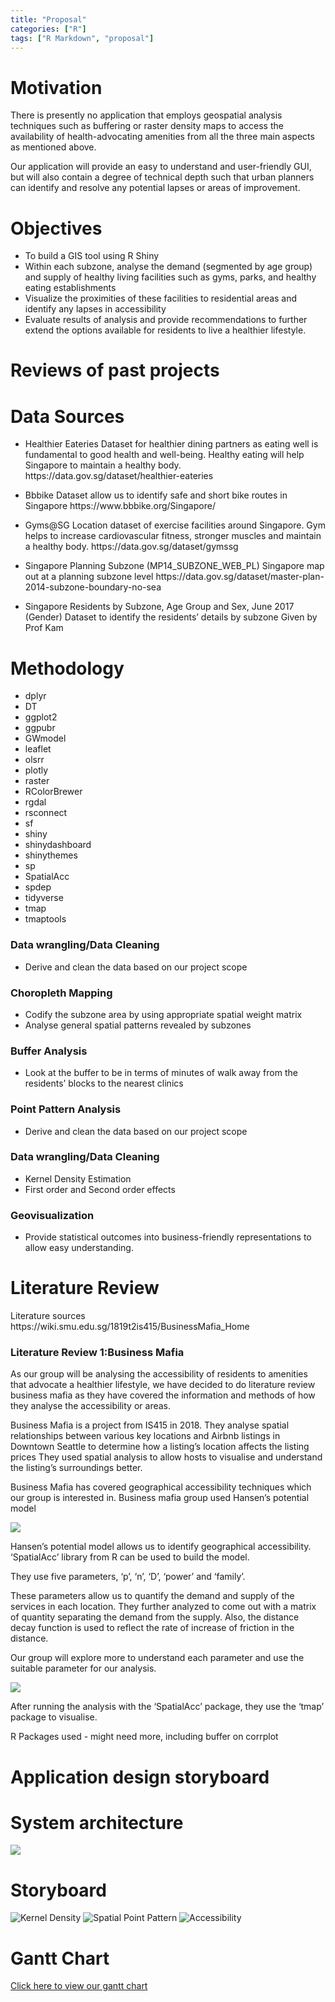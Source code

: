 ```yaml
---
title: "Proposal"
categories: ["R"]
tags: ["R Markdown", "proposal"]
---
```


# Motivation

There is presently no application that employs geospatial analysis techniques such as buffering or raster density maps to access the availability of health-advocating amenities from all the three main aspects as mentioned above.

Our application will provide an easy to understand and user-friendly GUI, but will also contain a degree of technical depth such that urban planners can identify and resolve any potential lapses or areas of improvement.

# Objectives

* To build a GIS tool using R Shiny
* Within each subzone, analyse the demand (segmented by age group) and supply of healthy living facilities such as gyms, parks, and healthy eating establishments
* Visualize the proximities of these facilities to residential areas and identify any lapses in accessibility
* Evaluate results of analysis and provide recommendations to further extend the options available for residents to live a healthier lifestyle.

# Reviews of past projects

# Data Sources
* Healthier Eateries 
Dataset for healthier dining partners as eating well is fundamental to good health and well-being. Healthy eating will help Singapore to maintain a healthy body.
https://data.gov.sg/dataset/healthier-eateries

* Bbbike
Dataset allow us to identify safe and short bike routes in Singapore
https://www.bbbike.org/Singapore/


* Gyms@SG
Location dataset of exercise facilities around Singapore. Gym helps to increase
cardiovascular fitness, stronger muscles and maintain a healthy body. 
https://data.gov.sg/dataset/gymssg


* Singapore Planning Subzone (MP14_SUBZONE_WEB_PL) 
Singapore map out at a planning subzone level
https://data.gov.sg/dataset/master-plan-2014-subzone-boundary-no-sea

* Singapore Residents by Subzone, Age Group and Sex, June 2017 (Gender)
Dataset to identify the residents’ details by subzone
Given by Prof Kam

# Methodology
* dplyr
* DT
* ggplot2
* ggpubr
* GWmodel
* leaflet
* olsrr
* plotly
* raster
* RColorBrewer
* rgdal
* rsconnect
* sf
* shiny
* shinydashboard
* shinythemes
* sp
* SpatialAcc
* spdep
* tidyverse
* tmap
* tmaptools

### Data wrangling/Data Cleaning

* Derive and clean the data based on our project scope

### Choropleth Mapping

* Codify the subzone area by using appropriate spatial weight matrix
* Analyse general spatial patterns revealed by subzones


### Buffer Analysis

* Look at the buffer to be in terms of minutes of walk away from the residents’ blocks to the nearest clinics


### Point Pattern Analysis

* Derive and clean the data based on our project scope

### Data wrangling/Data Cleaning

* Kernel Density Estimation
* First order and Second order effects

### Geovisualization
* Provide statistical outcomes into business-friendly representations to allow easy understanding.


# Literature Review

Literature sources
https://wiki.smu.edu.sg/1819t2is415/BusinessMafia_Home

### Literature Review 1:Business Mafia

As our group will be analysing the accessibility of residents to amenities that advocate a healthier lifestyle, we have decided to do literature review business mafia as they have covered the information and methods of how they analyse the accessibility or areas.

Business Mafia is a project from IS415 in 2018. They analyse spatial relationships between various key locations and Airbnb listings in Downtown Seattle to determine how a listing’s location affects the listing prices  They used spatial analysis to allow hosts to visualise and understand the listing’s surroundings better.

Business Mafia has covered geographical accessibility techniques which our group is interested in. Business mafia group used Hansen’s potential model 

![](image/formula.jpg)


Hansen’s potential model allows us to identify geographical accessibility. ‘SpatialAcc’ library from R can be used to build the model. 

They use five parameters, ‘p’, ‘n’, ‘D’, ‘power’ and ‘family’. 

These parameters allow us to quantify the demand and supply of the services in each location. They further analyzed to come out with a matrix of quantity separating the demand from the supply. Also, the distance decay function is used to reflect the rate of increase of friction in the distance. 

Our group will explore more to understand each parameter and use the suitable parameter for our analysis. 


![](image/tmap.jpg)

After running the analysis with the ‘SpatialAcc’ package, they use the ‘tmap’ package to visualise. 



R Packages used - might need more, including buffer on corrplot

# Application design storyboard

# System architecture
![](image/arch.jpg)

# Storyboard
![Kernel Density](/proposal_files/figure-html/Storyboard KD.jpg)
![Spatial Point Pattern](/proposal_files/figure-html/Storyboard SPP.jpg)
![Accessibility](/proposal_files/figure-html/Storyboard Acc.jpg)

# Gantt Chart
[Click here to view our gantt chart](https://projects.hive.com/?shareToken=44r46wc6ScY7MjSSX5MRFfsijvrSZJsPErmyE9sSzNWamBqZEDHFYSXaZrf9kAXP)
